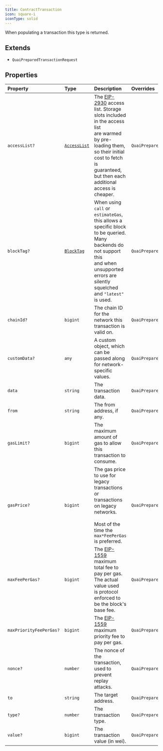 ```yaml
---
title: ContractTransaction
icon: square-i
iconType: solid
---
```


When populating a transaction this type is returned.

## Extends

- `QuaiPreparedTransactionRequest`

## Properties

| Property | Type | Description | Overrides | Inherited from |
| :------ | :------ | :------ | :------ | :------ |
| `accessList?` | [`AccessList`](/sdk/content/type-aliases/AccessList) | The [EIP-2930](https://eips.ethereum.org/EIPS/eip-2930) access list. Storage slots included in the access list<br />are warmed by pre-loading them, so their initial cost to fetch is guaranteed, but then each additional access is<br />cheaper. | `QuaiPreparedTransactionRequest.accessList` | `QuaiPreparedTransactionRequest.accessList` |
| `blockTag?` | [`BlockTag`](/sdk/content/type-aliases/BlockTag) | When using `call` or `estimateGas`, this allows a specific block to be queried. Many backends do not support this<br />and when unsupported errors are silently squelched and `"latest"` is used. | `QuaiPreparedTransactionRequest.blockTag` | `QuaiPreparedTransactionRequest.blockTag` |
| `chainId?` | `bigint` | The chain ID for the network this transaction is valid on. | `QuaiPreparedTransactionRequest.chainId` | `QuaiPreparedTransactionRequest.chainId` |
| `customData?` | `any` | A custom object, which can be passed along for network-specific values. | `QuaiPreparedTransactionRequest.customData` | `QuaiPreparedTransactionRequest.customData` |
| `data` | `string` | The transaction data. | `QuaiPreparedTransactionRequest.data` | `QuaiPreparedTransactionRequest.data` |
| `from` | `string` | The from address, if any. | `QuaiPreparedTransactionRequest.from` | `QuaiPreparedTransactionRequest.from` |
| `gasLimit?` | `bigint` | The maximum amount of gas to allow this transaction to consume. | `QuaiPreparedTransactionRequest.gasLimit` | `QuaiPreparedTransactionRequest.gasLimit` |
| `gasPrice?` | `bigint` | The gas price to use for legacy transactions or transactions on legacy networks.<br /><br />Most of the time the `max*FeePerGas` is preferred. | `QuaiPreparedTransactionRequest.gasPrice` | `QuaiPreparedTransactionRequest.gasPrice` |
| `maxFeePerGas?` | `bigint` | The [EIP-1559](https://eips.ethereum.org/EIPS/eip-1559) maximum total fee to pay per gas. The actual value used<br />is protocol enforced to be the block's base fee. | `QuaiPreparedTransactionRequest.maxFeePerGas` | `QuaiPreparedTransactionRequest.maxFeePerGas` |
| `maxPriorityFeePerGas?` | `bigint` | The [EIP-1559](https://eips.ethereum.org/EIPS/eip-1559) maximum priority fee to pay per gas. | `QuaiPreparedTransactionRequest.maxPriorityFeePerGas` | `QuaiPreparedTransactionRequest.maxPriorityFeePerGas` |
| `nonce?` | `number` | The nonce of the transaction, used to prevent replay attacks. | `QuaiPreparedTransactionRequest.nonce` | `QuaiPreparedTransactionRequest.nonce` |
| `to` | `string` | The target address. | `QuaiPreparedTransactionRequest.to` | `QuaiPreparedTransactionRequest.to` |
| `type?` | `number` | The transaction type. | `QuaiPreparedTransactionRequest.type` | `QuaiPreparedTransactionRequest.type` |
| `value?` | `bigint` | The transaction value (in wei). | `QuaiPreparedTransactionRequest.value` | `QuaiPreparedTransactionRequest.value` |
